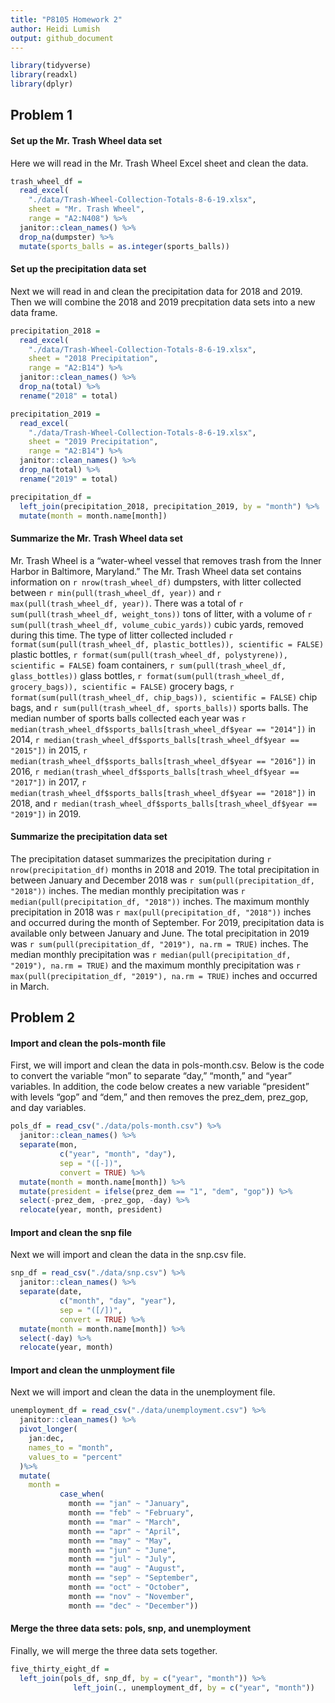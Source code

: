 ```yaml
---
title: "P8105 Homework 2"
author: Heidi Lumish
output: github_document
---
```


```r
library(tidyverse)
library(readxl)
library(dplyr)
```

## Problem 1

#### Set up the Mr. Trash Wheel data set

Here we will read in the Mr. Trash Wheel Excel sheet and clean the data.

```r
trash_wheel_df =
  read_excel(
    "./data/Trash-Wheel-Collection-Totals-8-6-19.xlsx",
    sheet = "Mr. Trash Wheel",
    range = "A2:N408") %>% 
  janitor::clean_names() %>% 
  drop_na(dumpster) %>% 
  mutate(sports_balls = as.integer(sports_balls))
```

#### Set up the precipitation data set

Next we will read in and clean the precipitation data for 2018 and 2019.
Then we will combine the 2018 and 2019 precpitation data sets into a new data frame.

```r
precipitation_2018 =
  read_excel(
    "./data/Trash-Wheel-Collection-Totals-8-6-19.xlsx",
    sheet = "2018 Precipitation",
    range = "A2:B14") %>% 
  janitor::clean_names() %>% 
  drop_na(total) %>%
  rename("2018" = total)

precipitation_2019 =
  read_excel(
    "./data/Trash-Wheel-Collection-Totals-8-6-19.xlsx",
    sheet = "2019 Precipitation",
    range = "A2:B14") %>% 
  janitor::clean_names() %>% 
  drop_na(total) %>%
  rename("2019" = total)

precipitation_df =
  left_join(precipitation_2018, precipitation_2019, by = "month") %>% 
  mutate(month = month.name[month])
```

#### Summarize the Mr. Trash Wheel data set

Mr. Trash Wheel is a "water-wheel vessel that removes trash from the Inner Harbor in Baltimore, Maryland." The Mr. Trash Wheel data set contains information on `r nrow(trash_wheel_df)` dumpsters, with litter collected between `r min(pull(trash_wheel_df, year))` and `r max(pull(trash_wheel_df, year))`. There was a total of `r sum(pull(trash_wheel_df, weight_tons))` tons of litter, with a volume of `r sum(pull(trash_wheel_df, volume_cubic_yards))` cubic yards, removed during this time. The type of litter collected included
`r format(sum(pull(trash_wheel_df, plastic_bottles)), scientific = FALSE)` plastic bottles,
`r format(sum(pull(trash_wheel_df, polystyrene)), scientific = FALSE)` foam containers,
`r sum(pull(trash_wheel_df, glass_bottles))` glass bottles,
`r format(sum(pull(trash_wheel_df, grocery_bags)), scientific = FALSE)` grocery bags,
`r format(sum(pull(trash_wheel_df, chip_bags)), scientific = FALSE)` chip bags, and
`r sum(pull(trash_wheel_df, sports_balls))` sports balls.
The median number of sports balls collected each year was
`r median(trash_wheel_df$sports_balls[trash_wheel_df$year == "2014"])` in 2014,
`r median(trash_wheel_df$sports_balls[trash_wheel_df$year == "2015"])` in 2015,
`r median(trash_wheel_df$sports_balls[trash_wheel_df$year == "2016"])` in 2016,
`r median(trash_wheel_df$sports_balls[trash_wheel_df$year == "2017"])` in 2017,
`r median(trash_wheel_df$sports_balls[trash_wheel_df$year == "2018"])` in 2018, and
`r median(trash_wheel_df$sports_balls[trash_wheel_df$year == "2019"])` in 2019.

#### Summarize the precipitation data set

The precipitation dataset summarizes the precipitation during `r nrow(precipitation_df)` months in 2018 and 2019. The total precipitation in between January and December 2018 was `r sum(pull(precipitation_df, "2018"))` inches. The median monthly precipitation was `r median(pull(precipitation_df, "2018"))` inches. The maximum monthly precipitation in 2018 was `r max(pull(precipitation_df, "2018"))` inches and occurred during the month of September. For 2019, precipitation data is available only between January and June. The total precipitation in 2019 was `r sum(pull(precipitation_df, "2019"), na.rm = TRUE)` inches. The median monthly precipitation was `r median(pull(precipitation_df, "2019"), na.rm = TRUE)` and the maximum monthly precipitation was `r max(pull(precipitation_df, "2019"), na.rm = TRUE)` inches and occurred in March.

## Problem 2

#### Import and clean the pols-month file

First, we will import and clean the data in pols-month.csv. Below is the code to convert the variable "mon" to separate "day," "month," and "year" variables. In addition, the code below creates a new variable "president" with levels "gop" and "dem," and then removes the prez_dem, prez_gop, and day variables.

```r
pols_df = read_csv("./data/pols-month.csv") %>% 
  janitor::clean_names() %>% 
  separate(mon,
           c("year", "month", "day"),
           sep = "([-])",
           convert = TRUE) %>% 
  mutate(month = month.name[month]) %>% 
  mutate(president = ifelse(prez_dem == "1", "dem", "gop")) %>% 
  select(-prez_dem, -prez_gop, -day) %>% 
  relocate(year, month, president)
```

#### Import and clean the snp file

Next we will import and clean the data in the snp.csv file. 

```r
snp_df = read_csv("./data/snp.csv") %>% 
  janitor::clean_names() %>%
  separate(date,
           c("month", "day", "year"),
           sep = "([/])",
           convert = TRUE) %>%
  mutate(month = month.name[month]) %>% 
  select(-day) %>%
  relocate(year, month)
```

#### Import and clean the unmployment file

Next we will import and clean the data in the unemployment file. 

```r
unemployment_df = read_csv("./data/unemployment.csv") %>% 
  janitor::clean_names() %>% 
  pivot_longer(
    jan:dec,
    names_to = "month",
    values_to = "percent"
  )%>% 
  mutate(
    month =
           case_when(
             month == "jan" ~ "January",
             month == "feb" ~ "February",
             month == "mar" ~ "March",
             month == "apr" ~ "April",
             month == "may" ~ "May",
             month == "jun" ~ "June",
             month == "jul" ~ "July",
             month == "aug" ~ "August",
             month == "sep" ~ "September",
             month == "oct" ~ "October",
             month == "nov" ~ "November",
             month == "dec" ~ "December"))
```

#### Merge the three data sets: pols, snp, and unemployment

Finally, we will merge the three data sets together.

```r
five_thirty_eight_df =
  left_join(pols_df, snp_df, by = c("year", "month")) %>% 
              left_join(., unemployment_df, by = c("year", "month"))
```

